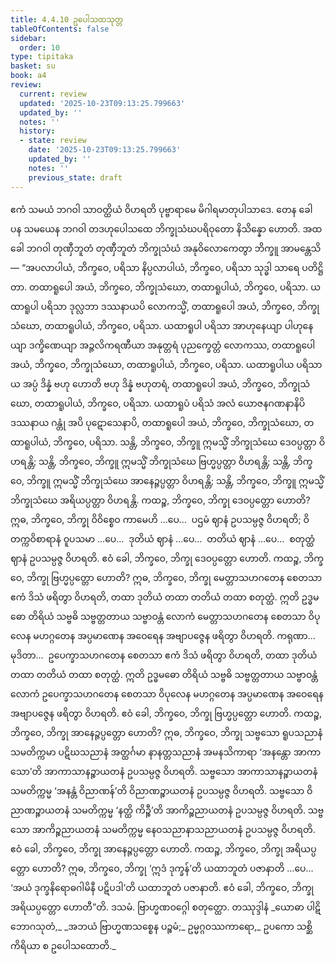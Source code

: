 ```yaml
---
title: 4.4.10 ဥပေါသထသုတ္တ
tableOfContents: false
sidebar:
  order: 10
type: tipitaka
basket: su
book: a4
review:
  current: review
  updated: '2025-10-23T09:13:25.799663'
  updated_by: ''
  notes: ''
  history:
  - state: review
    date: '2025-10-23T09:13:25.799663'
    updated_by: ''
    notes: ''
    previous_state: draft
---
```



<ReviewStatus review={frontmatter.review} showDetails={true} />

<HypothesisAnnotation frontmatter={frontmatter} />

<DynamicBreadcrumb />

<Division number="190" book="a4" e="ch" v="15" p="503">

<Paragraph number="1168" book="a4">
ဧကံ သမယံ ဘဂဝါ သာဝတ္ထိယံ ဝိဟရတိ ပုဗ္ဗာရာမေ မိဂါရမာတုပါသာဒေ. တေန ခေါ ပန သမယေန ဘဂဝါ တဒဟုပေါသထေ ဘိက္ခုသံဃပရိဝုတော နိသိန္နော ဟောတိ. အထ ခေါ ဘဂဝါ တုဏှီဘူတံ တုဏှီဘူတံ ဘိက္ခုသံဃံ အနုဝိလောကေတွာ ဘိက္ခူ အာမန္တေသိ—
</Paragraph>

<Paragraph number="1169" book="a4">
“အပလာပါယံ, ဘိက္ခဝေ, ပရိသာ နိပ္ပလာပါယံ, ဘိက္ခဝေ, ပရိသာ သုဒ္ဓါ သာရေ ပတိဋ္ဌိတာ. တထာရူပေါ အယံ, ဘိက္ခဝေ, ဘိက္ခုသံဃော, တထာရူပါယံ, ဘိက္ခဝေ, ပရိသာ. ယထာရူပါ ပရိသာ ဒုလ္လဘာ ဒဿနာယပိ လောကသ္မိံ, တထာရူပေါ အယံ, ဘိက္ခဝေ, ဘိက္ခုသံဃော, တထာရူပါယံ, ဘိက္ခဝေ, ပရိသာ. ယထာရူပါ ပရိသာ အာဟုနေယျာ ပါဟုနေယျာ ဒက္ခိဏေယျာ အဉ္ဇလိကရဏီယာ အနုတ္တရံ ပုညက္ခေတ္တံ လောကဿ, တထာရူပေါ အယံ, ဘိက္ခဝေ, ဘိက္ခုသံဃော, တထာရူပါယံ, ဘိက္ခဝေ, ပရိသာ. ယထာရူပါယ ပရိသာယ အပ္ပံ ဒိန္နံ ဗဟု ဟောတိ ဗဟု ဒိန္နံ ဗဟုတရံ, တထာရူပေါ အယံ, ဘိက္ခဝေ, ဘိက္ခုသံဃော, တထာရူပါယံ, ဘိက္ခဝေ, ပရိသာ. ယထာရူပံ ပရိသံ အလံ ယောဇနဂဏနာနိပိ ဒဿနာယ ဂန္တုံ အပိ ပုဋောသေနာပိ, တထာရူပေါ အယံ, ဘိက္ခဝေ, ဘိက္ခုသံဃော, တထာရူပါယံ, ဘိက္ခဝေ, ပရိသာ.
</Paragraph>

<Paragraph number="1170" book="a4">
သန္တိ, ဘိက္ခဝေ, ဘိက္ခူ ဣမသ္မိံ ဘိက္ခုသံဃေ ဒေဝပ္ပတ္တာ ဝိဟရန္တိ; သန္တိ, ဘိက္ခဝေ, ဘိက္ခူ ဣမသ္မိံ ဘိက္ခုသံဃေ ဗြဟ္မပ္ပတ္တာ ဝိဟရန္တိ; သန္တိ, ဘိက္ခဝေ, ဘိက္ခူ ဣမသ္မိံ ဘိက္ခုသံဃေ အာနေဉ္ဇပ္ပတ္တာ ဝိဟရန္တိ; သန္တိ, ဘိက္ခဝေ, ဘိက္ခူ ဣမသ္မိံ ဘိက္ခုသံဃေ အရိယပ္ပတ္တာ ဝိဟရန္တိ.
</Paragraph>

<Paragraph number="1171" book="a4">
ကထဉ္စ, ဘိက္ခဝေ, ဘိက္ခု ဒေဝပ္ပတ္တော ဟောတိ? ဣဓ, ဘိက္ခဝေ, ဘိက္ခု ဝိဝိစ္စေဝ ကာမေဟိ …ပေ…  ပဌမံ ဈာနံ ဥပသမ္ပဇ္ဇ ဝိဟရတိ; ဝိတက္ကဝိစာရာနံ ဝူပသမာ …ပေ…  ဒုတိယံ ဈာနံ …ပေ…  တတိယံ ဈာနံ …ပေ…  စတုတ္ထံ ဈာနံ ဥပသမ္ပဇ္ဇ ဝိဟရတိ. ဧဝံ ခေါ, ဘိက္ခဝေ, ဘိက္ခု ဒေဝပ္ပတ္တော ဟောတိ.
</Paragraph>

<Paragraph number="1172" book="a4">
ကထဉ္စ, ဘိက္ခဝေ, ဘိက္ခု ဗြဟ္မပ္ပတ္တော ဟောတိ? ဣဓ, ဘိက္ခဝေ, ဘိက္ခု မေတ္တာသဟဂတေန စေတသာ ဧကံ ဒိသံ ဖရိတွာ ဝိဟရတိ, တထာ ဒုတိယံ တထာ တတိယံ တထာ စတုတ္ထံ. ဣတိ ဥဒ္ဓမဓော တိရိယံ သဗ္ဗဓိ သဗ္ဗတ္တတာယ သဗ္ဗာဝန္တံ လောကံ မေတ္တာသဟဂတေန စေတသာ ဝိပုလေန မဟဂ္ဂတေန အပ္ပမာဏေန အဝေရေန အဗျာပဇ္ဇေန ဖရိတွာ ဝိဟရတိ. ကရုဏာ…  မုဒိတာ…  ဥပေက္ခာသဟဂတေန စေတသာ ဧကံ ဒိသံ ဖရိတွာ ဝိဟရတိ, တထာ ဒုတိယံ တထာ တတိယံ တထာ စတုတ္ထံ. ဣတိ ဥဒ္ဓမဓော တိရိယံ သဗ္ဗဓိ သဗ္ဗတ္တတာယ သဗ္ဗာဝန္တံ လောကံ ဥပေက္ခာသဟဂတေန စေတသာ ဝိပုလေန မဟဂ္ဂတေန အပ္ပမာဏေန အဝေရေန အဗျာပဇ္ဇေန ဖရိတွာ ဝိဟရတိ. ဧဝံ ခေါ, ဘိက္ခဝေ, ဘိက္ခု ဗြဟ္မပ္ပတ္တော ဟောတိ.
</Paragraph>

<Paragraph number="1173" book="a4">
ကထဉ္စ, ဘိက္ခဝေ, ဘိက္ခု အာနေဉ္ဇပ္ပတ္တော ဟောတိ? ဣဓ, ဘိက္ခဝေ, ဘိက္ခု သဗ္ဗသော ရူပသညာနံ သမတိက္ကမာ ပဋိဃသညာနံ အတ္ထင်္ဂမာ နာနတ္တသညာနံ အမနသိကာရာ ‘အနန္တော အာကာသော’တိ အာကာသာနဉ္စာယတနံ ဥပသမ္ပဇ္ဇ ဝိဟရတိ. သဗ္ဗသော အာကာသာနဉ္စာယတနံ သမတိက္ကမ္မ ‘အနန္တံ ဝိညာဏန်’တိ ဝိညာဏဉ္စာယတနံ ဥပသမ္ပဇ္ဇ ဝိဟရတိ. သဗ္ဗသော ဝိညာဏဉ္စာယတနံ သမတိက္ကမ္မ ‘နတ္ထိ ကိဉ္စီ’တိ အာကိဉ္စညာယတနံ ဥပသမ္ပဇ္ဇ ဝိဟရတိ. သဗ္ဗသော အာကိဉ္စညာယတနံ သမတိက္ကမ္မ နေဝသညာနာသညာယတနံ ဥပသမ္ပဇ္ဇ ဝိဟရတိ. ဧဝံ ခေါ, ဘိက္ခဝေ, ဘိက္ခု အာနေဉ္ဇပ္ပတ္တော ဟောတိ.
</Paragraph>

<Paragraph number="1174" book="a4">
ကထဉ္စ, ဘိက္ခဝေ, ဘိက္ခု အရိယပ္ပတ္တော ဟောတိ? ဣဓ, ဘိက္ခဝေ, ဘိက္ခု ‘ဣဒံ ဒုက္ခန်’တိ ယထာဘူတံ ပဇာနာတိ …ပေ…  ‘အယံ ဒုက္ခနိရောဓဂါမိနီ ပဋိပဒါ’တိ ယထာဘူတံ ပဇာနာတိ. ဧဝံ ခေါ, ဘိက္ခဝေ, ဘိက္ခု အရိယပ္ပတ္တော ဟောတီ”တိ.

</Paragraph>
</Division>

<Paragraph number="1175" type="center" book="a4">
ဒသမံ.



</Paragraph>

<Paragraph number="1176" type="center" book="a4">
ဗြာဟ္မဏဝဂ္ဂေါ စတုတ္ထော.



</Paragraph>

<Paragraph number="1177" type="center" book="a4">
တဿုဒ္ဒါနံ


</Paragraph>

<Paragraph number="1178" book="a4">
_ယောဓာ ပါဋိဘောဂသုတံ,_  
_အဘယံ ဗြာဟ္မဏသစ္စေန ပဉ္စမံ;_  
ဥမ္မဂ္ဂဝဿကာရော,_  
ဥပကော သစ္ဆိကိရိယာ စ ဥပေါသထောတိ._
</Paragraph>